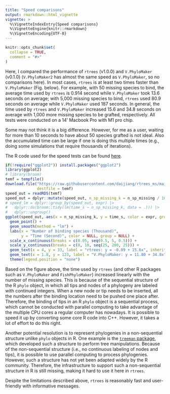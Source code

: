 ```yaml
---
title: "Speed comparisons"
output: rmarkdown::html_vignette
vignette: >
  %\VignetteIndexEntry{Speed comparisons}
  %\VignetteEngine{knitr::rmarkdown}
  %\VignetteEncoding{UTF-8}
---
```


```r
knitr::opts_chunk$set(
  collapse = TRUE,
  comment = "#>"
)
```

Here, I compared the performance of `rtrees` (v1.0.0) and `V.PhyloMaker` (v0.1.0) (`V.PhyloMaker2` has almost the same speed as `V.PhyloMaker`, so no comparisons here). In most cases, `rtrees` is at least two times faster than `V.PhyloMaker` (Fig. below). For example, with 50 missing species to bind, the average time used by `rtrees` is 0.914 second while `V.PhyloMaker` took 13.6 seconds on average; with 5,000 missing species to bind, `rtrees` used 80.9 seconds on average while `V.PhyloMaker` used 187 seconds. In general, the time used by `rtrees` and `V.PhyloMaker` increased 15.6 and 34.8 seconds on average with 1,000 more missing species to be grafted, respectively. All tests were conducted on a 14' Macbook Pro with M1 pro chip.

Some may not think it is a big difference. However, for me as a user, waiting for more than 10 seconds to have about 50 species grafted is not ideal. Also the accumulated time can be large if one is doing this multiple times (e.g., doing some simulations that require thousands of iterations).

The R code used for the speed tests can be found [here](https://github.com/daijiang/rtrees_ms/blob/main/Rcode/speed_test.R).


```r
if(!require("ggplot2")) install.packages("ggplot2")
library(ggplot2)
# library(broom)
temf = tempfile()
download.file("https://raw.githubusercontent.com/daijiang/rtrees_ms/main/Data/rtrees_speed_out.rds", 
              destfile = temf)
speed_out = readRDS(temf)
speed_out = dplyr::mutate(speed_out, n_sp_missing_k = n_sp_missing / 1000, time_s = time/1e9)
# speed_lm = dplyr::group_by(speed_out, expr) |> 
#   dplyr::do(broom::tidy(lm(time_s ~ n_sp_missing_k, data = .))) |> 
#   dplyr::ungroup()
ggplot(speed_out, aes(x = n_sp_missing_k, y = time_s, color = expr, group = expr)) +
  geom_point() +
  geom_smooth(method = "lm") +
  labs(x = "Number of binding species (Thousand)",
       y = "Time (Second)", color = NULL, group = NULL) +
  scale_x_continuous(breaks = c(0.05, seq(0.5, 5, 0.5))) +
  scale_y_continuous(breaks = c(0, 10, seq(25, 200, 25))) +
  geom_text(x = 4, y = 33, label = "rtrees: y = -0.09 + 15.6x", inherit.aes = FALSE, color = "#F8766D") +
  geom_text(x = 1.8, y = 123, label = "V.PhyloMaker: y = 11.80 + 34.8x", inherit.aes = FALSE, color = "#00BFC4") +
  theme(legend.position = "none") 
```

Based on the figure above, the time used by `rtrees` (and other R packages such as `V.PhyloMaker` and `FishPhyloMaker`) increased linearly with the number of missing species. This is because of the sequential structure of the R `phylo` object, in which all tips and nodes of a phylogeny are labeled with continued integers. When a new node or tip needs to be inserted, all the numbers after the binding location need to be pushed one place after. Therefore, the binding of tips in an R `phylo` object is a sequential process, which cannot be conducted with parallel computing to take advantage of the multiple CPU cores a regular computer has nowadays. It is possible to speed it up by converting some core R code into C++. However, it takes a lot of effort to do this right. 

Another potential resolution is to represent phylogenies in a non-sequential structure unlike `phylo` objects in R. One example is the [`treeman` package](https://github.com/DomBennett/treeman), which developed such a structure to perform tree manipulations. Because of the non-sequential structure (i.e., no continuous labeling of nodes and tips), it is possible to use parallel computing to process phylogenies. However, such a structure has not yet been adapted widely by the R community. Therefore, the infrastructure to support such a non-sequential structure in R is still missing, making it hard to use it here in `rtrees`. 

Despite the limitations described above, `rtrees` is reasonably fast and user-friendly with informative messages. 

